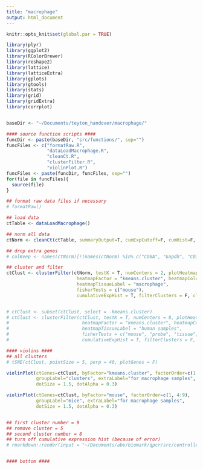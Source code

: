 ```yaml
---
title: "macrophage"
output: html_document
---
```


```r
knitr::opts_knit$set(global.par = TRUE)
```

```r
library(plyr)
library(ggplot2)
library(RColorBrewer)
library(reshape2)
library(lattice)
library(latticeExtra)
library(gplots)
library(gtools)
library(stats)
library(grid)
library(gridExtra)
library(corrplot)


baseDir <- "~/Documents/teyton_handover/macrophage/"

#### source function scripts ####
funcDir <- paste(baseDir, "src/functions/", sep="")
funcFiles <- c("formatRaw.R",
               "dataLoadMacrophage.R",
               "cleanCt.R",
               "clusterFilter.R",
               "violinPlot.R")
funcFiles <- paste(funcDir, funcFiles, sep="")
for(file in funcFiles){
  source(file)
}

## format raw data files if necessary
# formatRaw()

## load data
ctTable <- dataLoadMacrophage()

## norm all data
ctNorm <- cleanCt(ctTable, summaryOutput=T, cumExpCutoff=F, cumHist=F, normGene="none")

## drop extra genes
# colKeep <- names(ctNorm)[!(names(ctNorm) %in% c("CD8A", "Gapdh", "CD3E", "RPL13A", "IFIT1", "CD28"))]

## cluster and filter
ctClust <- clusterFilter(ctNorm, testK = T, numCenters = 2, plotHeatmap=F, plotClustOnly=F,
                          heatmapFactor = "kmeans.cluster", heatmapColorBy = c("mouse"),
                          heatmapTissueLabel = "macrophage", 
                          fisherTests = c("mouse"),
                          cumulativeExpHist = T, filterClusters = F, clustersToRemove = NULL)


# ctClust <- subset(ctClust, select = -kmeans.cluster)
# ctClust <- clusterFilter(ctClust, testK = T, numCenters = 8, plotHeatmap=T, plotClustOnly=F,
#                           heatmapFactor = "kmeans.cluster", heatmapColorBy = c("mouse", "probe", "age"),
#                           heatmapTissueLabel = "human samples", 
#                           fisherTests = c("mouse", "probe", "tissue", "age"),
#                           cumulativeExpHist = T, filterClusters = F, clustersToRemove = NULL)

#### violins ####
## all clusters
# tSNE(ctClust, pointSize = 5, perp = 40, plotGenes = F)

violinPlot(ctGenes=ctClust, byFactor="kmeans.cluster", factorOrder=c(1:2),
           groupLabel="clusters", extraLabel="for macrophage samples",
           dotSize = 1.5, dotAlpha = 0.3)

violinPlot(ctGenes=ctClust, byFactor="mouse", factorOrder=c(1, 4:9),
           groupLabel="mice", extraLabel="for macrophage samples",
           dotSize = 1.5, dotAlpha = 0.3)


## first cluster number = 9
## remove cluster = 5
## second cluster number = 8
## turn off cumulative expression hist (because of error)
# rmarkdown::render(input = "~/Documents/abe/biomark/qpcr/src/controller/macrophage/macrophage_all.Rmd", output_format = "pdf_document", output_file = "~/Documents/abe/biomark/qpcr/results/pdf/macrophage/macrophage_allSamples_2.26.2019_2.pdf")


#### bottom ####
```
